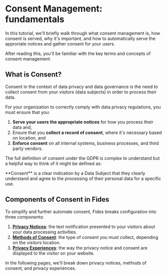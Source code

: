 
# Consent Management: fundamentals

<TutorialKey duration="5" product="Fides" topic="Consent Management"/>


In this tutorial, we'll briefly walk through what consent management is, how consent is served, why it's important, and how to automatically serve the approriate notices and gather consent for your users.

After reading this, you'll be familiar with the key terms and concepts of consent management.

## What is Consent?

Consent in the context of data privacy and data governance is the need to collect consent from your visitors (data subjects) in order to process their data. 

For your organization to correctly comply with data privacy regulations, you must ensure that you:
1. **Serve your users the appropriate notices** for how you process their data and,
2. Ensure that you **collect a record of consent**, where it's necessary based on location, and
3. **Enforce consent** on all internal systems, business processes, and third party vendors.

The full definition of consent under the GDPR is complex to understand but a helpful way to think of it might be defined as:

<Callout type="info" emoji="">
**Consent** is a clear indication by a Data Subject that they clearly understand and agree to the processing of their personal data for a specific use.
</Callout>

## Components of Consent in Fides
To simplify and further automate consent, Fides breaks configuration into three components:

1. **[Privacy Notices](consent-management-fundamentals/consent-management-privacy-notices)**: the text notification presented to your visitors about your data processing activities.
2. **[Methods of Consent](consent-management-fundamentals/consent-management-consent-methods)**: the type of consent you must collect, depending on the visitors location.
3. **[Privacy Experiences](consent-management-fundamentals/consent-management-privacy-experiences)**: the way the privacy notice and consent are displayed to the visitor on your website.

In the following pages, we'll break down privacy notices, methods of consent, and privacy experiences.